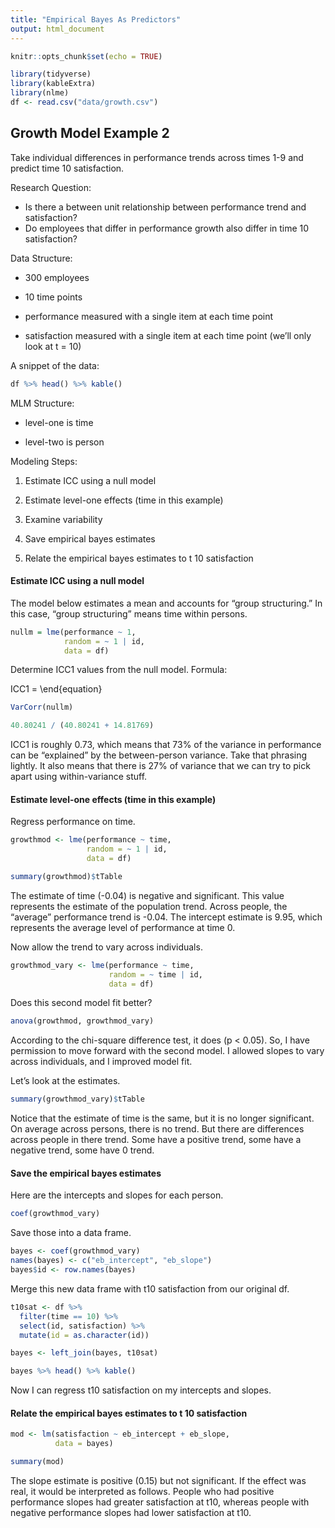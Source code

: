 ```yaml
---
title: "Empirical Bayes As Predictors"
output: html_document
---
```


```r
knitr::opts_chunk$set(echo = TRUE)
```

```r
library(tidyverse)
library(kableExtra)
library(nlme)
df <- read.csv("data/growth.csv")
```

## Growth Model Example 2

Take individual differences in performance trends across times 1-9 and predict time 10 satisfaction. 

Research Question:

* Is there a between unit relationship between performance trend and satisfaction?
+ Do employees that differ in performance growth also differ in time 10 satisfaction?


Data Structure:

* 300 employees

* 10 time points

* performance measured with a single item at each time point

* satisfaction measured with a single item at each time point (we'll only look at t = 10)

A snippet of the data:

```r
df %>% head() %>% kable()

```

MLM Structure:

* level-one is time

* level-two is person


Modeling Steps:

1. Estimate ICC using a null model

2. Estimate level-one effects (time in this example)

3. Examine variability 

4. Save empirical bayes estimates

5. Relate the empirical bayes estimates to t 10 satisfaction


#### Estimate ICC using a null model

The model below estimates a mean and accounts for "group structuring." In this case, "group structuring" means time within persons. 

```r

nullm = lme(performance ~ 1, 
            random = ~ 1 | id,
            data = df)

```


Determine ICC1 values from the null model. Formula:

\being{equation}
ICC1 = \textrm{Variance of Intercept /} \textrm{(Variance of Intercept + Variance of Residual)}
\end{equation}

```r
VarCorr(nullm)
```

```r
40.80241 / (40.80241 + 14.81769)
```

ICC1 is roughly 0.73, which means that 73% of the variance in performance can be "explained" by the between-person variance. Take that phrasing lightly. It also means that there is 27% of variance that we can try to pick apart using within-variance stuff.

#### Estimate level-one effects (time in this example)

Regress performance on time. 

```r
growthmod <- lme(performance ~ time,
                 random = ~ 1 | id,
                 data = df)

summary(growthmod)$tTable
```

The estimate of time (-0.04) is negative and significant. This value represents the estimate of the population trend. Across people, the "average" performance trend is -0.04. The intercept estimate is 9.95, which represents the average level of performance at time 0. 

Now allow the trend to vary across individuals. 

```r
growthmod_vary <- lme(performance ~ time,
                      random = ~ time | id,
                      data = df)
```

Does this second model fit better?

```r
anova(growthmod, growthmod_vary)
```


According to the chi-square difference test, it does (p < 0.05). So, I have permission to move forward with the second model. I allowed slopes to vary across individuals, and I improved model fit.

Let's look at the estimates.

```r
summary(growthmod_vary)$tTable
```

Notice that the estimate of time is the same, but it is no longer significant. On average across persons, there is no trend. But there are differences across people in there trend. Some have a positive trend, some have a negative trend, some have 0 trend.


#### Save the empirical bayes estimates

Here are the intercepts and slopes for each person.

```r
coef(growthmod_vary)

```

Save those into a data frame.

```r
bayes <- coef(growthmod_vary)
names(bayes) <- c("eb_intercept", "eb_slope")
bayes$id <- row.names(bayes)
```

Merge this new data frame with t10 satisfaction from our original df.

```r

t10sat <- df %>% 
  filter(time == 10) %>% 
  select(id, satisfaction) %>% 
  mutate(id = as.character(id))

bayes <- left_join(bayes, t10sat)
```

```r
bayes %>% head() %>% kable()
```

Now I can regress t10 satisfaction on my intercepts and slopes. 

#### Relate the empirical bayes estimates to t 10 satisfaction


```r
mod <- lm(satisfaction ~ eb_intercept + eb_slope,
          data = bayes)

summary(mod)
```

The slope estimate is positive (0.15) but not significant. If the effect was real, it would be interpreted as follows. People who had positive performance slopes had greater satisfaction at t10, whereas people with negative performance slopes had lower satisfaction at t10. 
